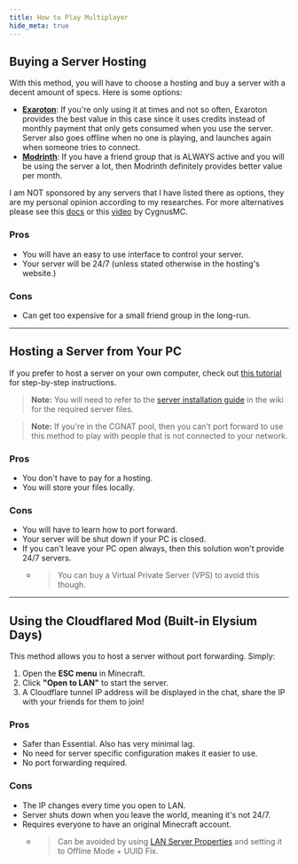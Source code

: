 ```yaml
---
title: How to Play Multiplayer
hide_meta: true
---
```


## Buying a Server Hosting
With this method, you will have to choose a hosting and buy a server with a decent amount of specs. Here is some options:

- **[Exaroton](https://exaroton.com)**: If you're only using it at times and not so often, Exaroton provides the best value in this case since it uses credits instead of monthly payment that only gets consumed when you use the server. Server also goes offline when no one is playing, and launches again when someone tries to connect.
- **[Modrinth](https://modrinth.com/servers)**: If you have a friend group that is ALWAYS active and you will be using the server a lot, then Modrinth definitely provides better value per month.

I am NOT sponsored by any servers that I have listed there as options, they are my personal opinion according to my researches. For more alternatives please see this [docs](https://docs.google.com/spreadsheets/d/1HZE7Pi6FPEhbN-JQtXKX69Udp6dA5OBOu4Kpdzz53MI/edit?usp=sharing) or this [video](https://youtu.be/gNMBYhEuDv8) by CygnusMC.

### Pros
- You will have an easy to use interface to control your server.
- Your server will be 24/7 (unless stated otherwise in the hosting's website.)

### Cons
- Can get too expensive for a small friend group in the long-run.

---

## Hosting a Server from Your PC
If you prefer to host a server on your own computer, check out [this tutorial](https://www.youtube.com/watch?v=sg91I4vg7ew) for step-by-step instructions.

> **Note:** You will need to refer to the [server installation guide](https://moddedmc.wiki/tr/project/elysium-days/docs/installation_guides/server_installation) in the wiki for the required server files.

> **Note:** If you're in the CGNAT pool, then you can’t port forward to use this method to play with people that is not connected to your network.

### Pros
- You don't have to pay for a hosting.
- You will store your files locally.

### Cons
- You will have to learn how to port forward.
- Your server will be shut down if your PC is closed.
- If you can't leave your PC open always, then this solution won't provide 24/7 servers.
  - > You can buy a Virtual Private Server (VPS) to avoid this though.

---

## Using the Cloudflared Mod (Built-in Elysium Days)
This method allows you to host a server without port forwarding. Simply:

1. Open the **ESC menu** in Minecraft.
2. Click **"Open to LAN"** to start the server.
3. A Cloudflare tunnel IP address will be displayed in the chat, share the IP with your friends for them to join!

### Pros
- Safer than Essential. Also has very minimal lag.
- No need for server specific configuration makes it easier to use.
- No port forwarding required.

### Cons
- The IP changes every time you open to LAN.
- Server shuts down when you leave the world, meaning it's not 24/7.
- Requires everyone to have an original Minecraft account.
  - > Can be avoided by using [LAN Server Properties](https://www.curseforge.com/minecraft/mc-mods/lan-server-properties) and setting it to Offline Mode + UUID Fix.
